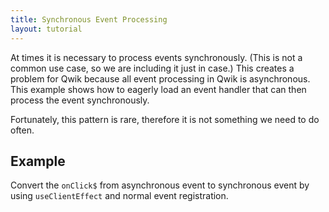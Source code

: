 ```yaml
---
title: Synchronous Event Processing
layout: tutorial
---
```


At times it is necessary to process events synchronously. (This is not a common use case, so we are including it just in case.) This creates a problem for Qwik because all event processing in Qwik is asynchronous. This example shows how to eagerly load an event handler that can then process the event synchronously.

Fortunately, this pattern is rare, therefore it is not something we need to do often.

## Example

Convert the `onClick$` from asynchronous event to synchronous event by using `useClientEffect` and normal event registration.
